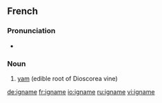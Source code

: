 ==French==
{{wikipedia|lang=fr}}

===Pronunciation===
* {{IPA|/i.ɲam/|lang=fr}}

===Noun===
{{infl|fr|noun|g=f}}

# [[yam]] (edible root of Dioscorea vine)

{{tbot entry|French|yam|2008|January|fr}}

[[de:igname]]
[[fr:igname]]
[[io:igname]]
[[ru:igname]]
[[vi:igname]]